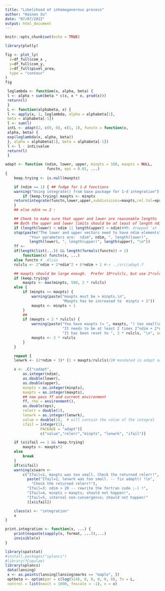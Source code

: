 ```yaml
---
title: "Likelihood of inhomogenerous process"
author: "Hainan Xu"
date: "07/07/2022"
output: html_document
---
```


```r
knitr::opts_chunk$set(echo = TRUE)
```


```R
library(plotly)

fig <- plot_ly(
  x=df_full$com_x , 
  y=df_full$com_y, 
  z=df_full$pixel_area, 
  type = "contour" 
)
fig


```


```R
 loglambda <- function(x, alpha, beta) {
 l <- alpha + sum(beta * c(x, x * x, prod(x)))
 return(l)
 }
 L <- function(alphabeta, x) {
 l <- apply(x, 1, loglambda, alpha = alphabeta[1],
 beta = alphabeta[-1])
 l <- sum(l)
 intL <- adapt(2, c(0, 0), c(1, 1), functn = function(x,
 alpha, beta) {
 exp(loglambda(x, alpha, beta))
 }, alpha = alphabeta[1], beta = alphabeta[-1])
 l <- l - intL$value
 return(l)
 }

```

```R

adapt <- function (ndim, lower, upper, minpts = 100, maxpts = NULL,
                   functn, eps = 0.01, ...)
{
    keep.trying <- is.null(maxpts)

    if (ndim == 1) { ## fudge for 1-d functions
	warning("Using integrate() from base package for 1-d integration")
        if (keep.trying) maxpts <- minpts
	return(integrate(functn,lower,upper,subdivisions=maxpts,rel.tol=eps,...))
    }
    ## else ndim >= 2 :

    ## Check to make sure that upper and lower are reasonable lengths
    ## Both the upper and lower limits should be at least of length ndim
    if (length(lower) < ndim || length(upper) < ndim)#MM: dropped 'at least':
	stop(paste("The lower and upper vectors need to have ndim elements\n",
		   "Your parameters are:  ndim", ndim, ", length(lower)",
		   length(lower), ", length(upper)", length(upper), "\n"))
    ff <-
	if(length(list(...)) && length(formals(functn)) > 1)
	    function(x) functn(x, ...)
	else functn # .Alias
    rulcls <- 2^ndim + 2*ndim^2 + 6*ndim + 1 #-> ../src/adapt.f

    ## maxpts should be large enough.  Prefer 10*rulclc, but use 2*rulclc.
    if (keep.trying)
        maxpts <- max(minpts, 500, 2 * rulcls)
    else {
        if (minpts >= maxpts) {
            warning(paste("maxpts must be > minpts.\n",
                          "Maxpts has be increased to  minpts + 1"))
            maxpts <- minpts + 1
        }
        ##
        if (maxpts < 2 * rulcls) {
            warning(paste("You have maxpts (= ", maxpts, ") too small\n",
                          "It needs to be at least 2 times 2^ndim + 2*ndim^2 + 6*ndim+1\n",
                          "It has been reset to ", 2 * rulcls, "\n", sep=""))
            maxpts <- 2 * rulcls
        }
    }

    repeat {
	lenwrk <- (2*ndim + 3)* (1 + maxpts/rulcls)/2# mandated in adapt source

	x <- .C("cadapt",
		as.integer(ndim),
		as.double(lower),
		as.double(upper),
		minpts = as.integer(minpts),
		maxpts = as.integer(maxpts),
		## now pass ff and current environment
		ff, rho = environment(),
		as.double(eps),
		relerr = double(1),
		lenwrk = as.integer(lenwrk),
		value = double(1),	# will contain the value of the integral
		ifail = integer(1),
                PACKAGE = "adapt")[
                c("value","relerr","minpts", "lenwrk", "ifail")]

	if (x$ifail == 1 && keep.trying)
	    maxpts <- maxpts*2
	else
	    break
    }
    if(x$ifail)
	warning(x$warn <-
		c("Ifail=1, maxpts was too small. Check the returned relerr!",
		  paste("Ifail=2, lenwrk was too small. -- fix adapt() !\n",
			"Check the returned relerr!"),
		  "Ifail=3: ndim > 20 -- rewrite the fortran code ;-) !",
		  "Ifail=4, minpts > maxpts; should not happen!",
		  "Ifail=5, internal non-convergence; should not happen!"
		  )[x$ifail])

    class(x) <- "integration"
    x
}

print.integration <- function(x, ...) {
    print(noquote(sapply(x, format, ...)),...)
    invisible(x)
}


```


```R
library(spatstat)
#install.packages("splancs")
#library(fCopulae)
library(splancs)
 data(lansing)
 x <- as.points(lansing[lansing$marks == "maple", ])
 optbeta <- optim(par = c(log(514), 0, 0, 0, 0, 0), fn = L,
 control = list(maxit = 1000, fnscale = -1), x = x)

```



